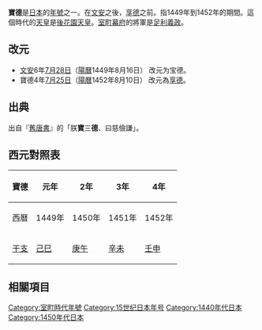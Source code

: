 {{japanese|japanese=宝徳|kana=ほうとく|romaji=Hōtoku}}

'''寶德'''是[[日本|日本]]的[[年號|年號]]之一。在[[文安_(後花園天皇)|文安]]之後，[[享德|享德]]之前。指1449年到1452年的期間。這個時代的[[天皇|天皇]]是[[後花園天皇|後花園天皇]]。[[室町幕府|室町幕府]]的將軍是[[足利義政|足利義政]]。

== 改元 ==
*[[文安_(日本)|文安]]6年[[7月28日_(陰曆)|7月28日]]（[[陽曆|陽曆]]1449年8月16日） 改元为宝德。
*寶德4年[[7月25日_(陰曆)|7月25日]]（[[陽曆|陽曆]]1452年8月10日） 改元為[[享德|享德]]。

== 出典 ==
出自『[[舊唐書|舊唐書]]』的「朕'''寶'''三'''德'''、曰慈儉謙」。

== 西元對照表 ==
{| class="wikitable" cellspacing=0 style="text-align:center"
|- style="background-color:#CCCCCC"
!寶德!!元年!!2年!!3年!!4年
|-
|西曆||1449年||1450年||1451年||1452年
|-
|[[干支|干支]]||[[己巳|己巳]]||[[庚午|庚午]]||[[辛未|辛未]]||[[壬申|壬申]]
|}

== 相關項目 ==
{{年號|[[文安_(后花园天皇)|文安]]|[[日本年號|日本年號]]|[[享德|享德]]}}
{{日本元號}}

{{DEFAULTSORT:Houtoku}}

[[Category:室町時代年號|Category:室町時代年號]]
[[Category:15世纪日本年号|Category:15世纪日本年号]]
[[Category:1440年代日本|Category:1440年代日本]]
[[Category:1450年代日本|Category:1450年代日本]]